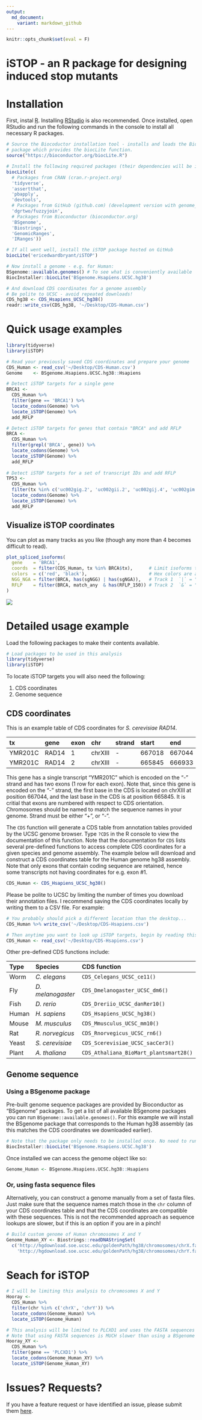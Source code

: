```yaml
---
output:
  md_document:
    variant: markdown_github
---
```


```r
knitr::opts_chunk$set(eval = F)
```

# iSTOP - an R package for designing induced stop mutants

# Installation

First, instal [R](https://cran.r-project.org). Installing [RStudio](https://www.rstudio.com/products/rstudio/download/) is also recommended. Once installed, open RStudio and run the following commands in the console to install all necessary R packages.

```r
# Source the Biocoductor installation tool - installs and loads the BiocInstaller 
# package which provides the biocLite function.
source("https://bioconductor.org/biocLite.R")

# Install the following required packages (their dependencies will be included)
biocLite(c(
  # Packages from CRAN (cran.r-project.org)
  'tidyverse', 
  'assertthat',
  'pbapply',
  'devtools',
  # Packages from GitHub (github.com) (development version with genome_*_join)
  'dgrtwo/fuzzyjoin',
  # Packages from Bioconductor (bioconductor.org)
  'BSgenome',
  'Biostrings',
  'GenomicRanges',
  'IRanges'))

# If all went well, install the iSTOP package hosted on GitHub
biocLite('ericedwardbryant/iSTOP')

# Now install a genome - e.g. for Human:
BSgenome::available.genomes() # To see what is conveniently available  
BiocInstaller::biocLite('BSgenome.Hsapiens.UCSC.hg38')

# And download CDS coordinates for a genome assembly
# Be polite to UCSC - avoid repeated downloads!
CDS_hg38 <- CDS_Hsapiens_UCSC_hg38() 
readr::write_csv(CDS_hg38, '~/Desktop/CDS-Human.csv')
```

# Quick usage examples

```r
library(tidyverse)
library(iSTOP)

# Read your previously saved CDS coordinates and prepare your genome
CDS_Human <- read_csv('~/Desktop/CDS-Human.csv')
Genome    <- BSgenome.Hsapiens.UCSC.hg38::Hsapiens

# Detect iSTOP targets for a single gene
BRCA1 <- 
  CDS_Human %>%
  filter(gene == 'BRCA1') %>%
  locate_codons(Genome) %>%
  locate_iSTOP(Genome) %>%
  add_RFLP

# Detect iSTOP targets for genes that contain "BRCA" and add RFLP
BRCA <-
  CDS_Human %>%
  filter(grepl('BRCA', gene)) %>%
  locate_codons(Genome) %>%
  locate_iSTOP(Genome) %>%
  add_RFLP
  
# Detect iSTOP targets for a set of transcript IDs and add RFLP
TP53 <-
  CDS_Human %>%
  filter(tx %in% c('uc002gig.2', 'uc002gii.2', 'uc002gij.4', 'uc002gim.5')) %>%
  locate_codons(Genome) %>%
  locate_iSTOP(Genome) %>%
  add_RFLP
```

## Visualize iSTOP coordinates

You can plot as many tracks as you like (though any more than 4 becomes difficult to read).

```r
plot_spliced_isoforms(
  gene    = 'BRCA1', 
  coords  = filter(CDS_Human, tx %in% BRCA$tx),      # Limit isoforms to those validated during codon search
  colors  = c('red', 'black'),                       # Hex colors are also valid (e.g. #8bca9d)
  NGG_NGA = filter(BRCA, has(sgNGG) | has(sgNGA)),   # Track 1  `|` = "or"
  RFLP    = filter(BRCA, match_any  & has(RFLP_150)) # Track 2  `&` = "and"
)
```

<img src="https://raw.githubusercontent.com/EricEdwardBryant/iSTOP/master/inst/img/BRCA1.png"/>


# Detailed usage example

Load the following packages to make their contents available.

```r
# Load packages to be used in this analysis
library(tidyverse)
library(iSTOP)
```

To locate iSTOP targets you will also need the following:

1. CDS coordinates
2. Genome sequence

## CDS coordinates

This is an example table of CDS coordinates for *S. cerevisiae* *RAD14*. 

| tx      | gene  | exon | chr     | strand | start  | end    |
| :------ | :---- | :--- | :------ | :----- | :----- | :----- |
| YMR201C | RAD14 | 1    | chrXIII |      - | 667018 | 667044 |
| YMR201C | RAD14 | 2    | chrXIII |      - | 665845 | 666933 |

This gene has a single transcript "YMR201C" which is encoded on the "-" strand and has two exons (1 row for each exon). Note that, since this gene is encoded on the "-" strand, the first base in the CDS is located on chrXIII at position 667044, and the last base in the CDS is at position 665845. It is critial that exons are numbered with respect to CDS orientation. Chromosomes should be named to match the sequence names in your genome. Strand must be either "+", or "-".

The `CDS` function will generate a CDS table from annotation tables provided by the UCSC genome browser. Type `?CDS` in the R console to view the documentation of this function. Note that the documentation for `CDS` lists several pre-defined functions to access complete CDS coordinates for a given species and genome assembly. The example below will download and construct a CDS coordinates table for the Human genome hg38 assembly. Note that only exons that contain coding sequence are retained, hence some transcripts not having coordinates for e.g. exon #1.

```r
CDS_Human <- CDS_Hsapiens_UCSC_hg38()
```

Please be polite to UCSC by limiting the number of times you download their annotation files. I recommend saving the CDS coordinates locally by writing them to a CSV file. For example:

```r
# You probably should pick a different location than the desktop...
CDS_Human %>% write_csv('~/Desktop/CDS-Hsapiens.csv')

# Then anytime you want to look up iSTOP targets, begin by reading this file
CDS_Human <- read_csv('~/Desktop/CDS-Hsapiens.csv')
```

Other pre-defined CDS functions include:

| Type  | Species           | CDS function                           |
| :---- | :---------------- | :------------------------------------- |
| Worm  | *C. elegans*      | `CDS_Celegans_UCSC_ce11()`             |
| Fly   | *D. melanogaster* | `CDS_Dmelanogaster_UCSC_dm6()`         |
| Fish  | *D. rerio*        | `CDS_Dreriio_UCSC_danRer10()`          |
| Human | *H. sapiens*      | `CDS_Hsapiens_UCSC_hg38()`             |
| Mouse | *M. musculus*     | `CDS_Mmusculus_UCSC_mm10()`            |
| Rat   | *R. norvegicus*   | `CDS_Rnorvegicus_UCSC_rn6()`           |
| Yeast | *S. cerevisiae*   | `CDS_Scerevisiae_UCSC_sacCer3()`       |
| Plant | *A. thaliana*     | `CDS_Athaliana_BioMart_plantsmart28()` |

## Genome sequence

### Using a BSgenome package

Pre-built genome sequence packages are provided by Bioconductor as "BSgenome" packages. To get a list of all available BSgenome packages you can run `BSgenome::available.genomes()`. For this example we will install the BSgenome package that corresponds to the Human hg38 assembly (as this matches the CDS coordinates we downloaded earlier).

```r
# Note that the package only needs to be installed once. No need to run this again.
BiocInstaller::biocLite('BSgenome.Hsapiens.UCSC.hg38')
```

Once installed we can access the genome object like so:

```r
Genome_Human <- BSgenome.Hsapiens.UCSC.hg38::Hsapiens
```

### Or, using fasta sequence files

Alternatively, you can construct a genome manually from a set of fasta files. Just make sure that the sequence names match those in the `chr` column of your CDS coordinates table and that the CDS coordinates are compatible with these sequences. This is not the recommended approach as sequence lookups are slower, but if this is an option if you are in a pinch!

```r
# Build custom genome of Human chromosomes X and Y
Genome_Human_XY <- Biostrings::readDNAStringSet(
  c('http://hgdownload.soe.ucsc.edu/goldenPath/hg38/chromosomes/chrX.fa.gz',
    'http://hgdownload.soe.ucsc.edu/goldenPath/hg38/chromosomes/chrY.fa.gz'))
```

# Seach for iSTOP

```r
# I will be limiting this analysis to chromosomes X and Y
Hooray <-
  CDS_Human %>%
  filter(chr %in% c('chrX', 'chrY')) %>%
  locate_codons(Genome_Human) %>%
  locate_iSTOP(Genome_Human)
```

```r
# This analysis will be limited to PLCXD1 and uses the FASTA sequences
# Note that using FASTA sequences is MUCH slower than using a BSgenome
Hooray_XY <-
  CDS_Human %>%
  filter(gene == 'PLCXD1') %>%
  locate_codons(Genome_Human_XY) %>%
  locate_iSTOP(Genome_Human_XY)
```

# Issues? Requests?

If you have a feature request or have identified an issue, please submit them [here](https://github.com/EricEdwardBryant/iSTOP/issues).
